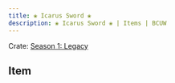 ---
title: ❀ Icarus Sword ❀
description: ❀ Icarus Sword ❀ | Items | BCUW
---

Crate: [Season 1: Legacy](/crates/season/s1/)

## Item
<Cdn path="2D/Legacy" name="❀ Icarus Sword ❀" ext="png" />